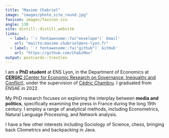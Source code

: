```yaml
---
title: "Maxime Chabriel"
image: "images/photo_site_round.jpg"
favicon: images/favicon.ico
angle: 130
site: distill::distill_website
links:
  - label: '`r fontawesome::fa("envelope")` Email'
    url: "mailto:maxime.chabriel@ens-lyon.fr"
  - label: '`r fontawesome::fa("github")` GitHub'
    url: "https://github.com/ChabiMax"
output: postcards::trestles
---
```


I am a **PhD student** at ENS Lyon, in the Department of Economics at [**CERGIC** (Center for Economic Research on Governance, Inequality and Conflict)](https://www.cergic-lyon.fr/), under the supervision of [Cédric Chambru](https://cedricchambru.github.io/). I graduated from ENSAE in 2022.

My PhD research focuses on exploring the interplay between **media and politics**, specifically examining the press in France during the long 19th century. I employ a range of analytical methods, including Econometrics, Natural Language Processing, and Network analysis.

I have a few other interests including Sociology of Science, chess, bringing back Cliometrics and backpacking in Java.
